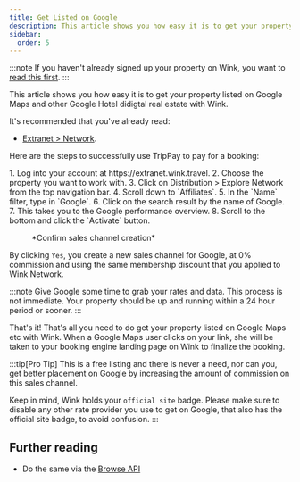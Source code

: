 ```yaml
---
title: Get Listed on Google
description: This article shows you how easy it is to get your property listed on Google Maps and other Google Hotel didigtal real estate with Wink.
sidebar:
  order: 5
---
```



:::note
If you haven't already signed up your property on Wink, you want to [read this first](/extranet/what-is-extranet).
:::

This article shows you how easy it is to get your property listed on Google Maps and other Google Hotel didigtal real estate with Wink.

It's recommended that you've already read:

- [Extranet > Network](/extranet/network/).

Here are the steps to successfully use TripPay to pay for a booking:

<Steps>
1. Log into your account at https://extranet.wink.travel.
2. Choose the property you want to work with.
3. Click on Distribution > Explore Network from the top navigation bar.
4. Scroll down to `Affiliates`.
5. In the `Name` filter, type in `Google`.
6. Click on the search result by the name of Google.
7. This takes you to the Google performance overview.
8. Scroll to the bottom and click the `Activate` button.
</Steps>

<figure>
<CloudinaryImage 
      width="700"
      height="404"
      resize="scale"
      quality="best"
      alt="Create sales channel"
      src="academy/create-sales-channel" 
      errorImage="noimage_opaque_nyrtl0.png"
    />
    <figcaption>*Confirm sales channel creation*</figcaption>
</figure>

By clicking `Yes`, you create a new sales channel for Google, at 0% commission and using the same membership discount that you applied to Wink Network. 

:::note
Give Google some time to grab your rates and data. This process is not immediate. Your property should be up and running within a 24 hour period or sooner.
:::

That's it! That's all you need to do get your property listed on Google Maps etc with Wink. When a Google Maps user clicks on your link, she will be taken to your booking engine landing page on Wink to finalize the booking.

:::tip[Pro Tip]
This is a free listing and there is never a need, nor can you, get better placement on Google by increasing the amount of commission on this sales channel. 

Keep in mind, Wink holds your `official site` badge. Please make sure to disable any other rate provider you use to get on Google, that also has the official site badge, to avoid confusion.
:::


## Further reading

- Do the same via the [Browse API](/developers/apis/#distribution-api)